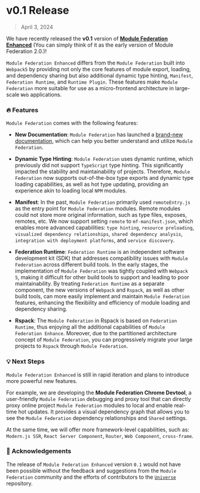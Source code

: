 # v0.1 Release

> April 3, 2024

We have recently released the **v0.1** version of **[Module Federation Enhanced](https://github.com/module-federation/core)** (You can simply think of it as the early version of Module Federation 2.0.)!

`Module Federation Enhanced` differs from the `Module Federation` built into `Webpack5` by providing not only the core features of module export, loading, and dependency sharing but also additional dynamic type hinting, `Manifest`, `Federation Runtime`, and `Runtime Plugin`. These features make `Module Federation` more suitable for use as a micro-frontend architecture in large-scale `Web` applications.

### 🔥 Features

`Module Federation` comes with the following features:

- **New Documentation**: `Module Federation` has launched a [brand-new documentation](https://module-federation.io/), which can help you better understand and utilize `Module Federation`.

- **Dynamic Type Hinting**: `Module Federation` uses dynamic runtime, which previously did not support `TypeScript` type hinting. This significantly impacted the stability and maintainability of projects. Therefore, `Module Federation` now supports out-of-the-box type exports and dynamic type loading capabilities, as well as hot type updating, providing an experience akin to loading local `NPM` modules.

- **Manifest**: In the past, `Module Federation` primarily used `remoteEntry.js` as the entry point for `Module Federation` modules. Remote modules could not store more original information, such as type files, exposes, remotes, etc. We now support setting `remote` to `mf-manifest.json`, which enables more advanced capabilities: `type hinting`, `resource preloading`, `visualized dependency relationships`, `shared dependency analysis`, `integration with deployment platforms`, and `service discovery`.

- **Federation Runtime**: `Federation Runtime` is an independent software development kit (SDK) that addresses compatibility issues with `Module Federation` across different build tools. In the early stages, the implementation of `Module Federation` was tightly coupled with `Webpack 5`, making it difficult for other build tools to support and leading to poor maintainability. By treating `Federation Runtime` as a separate component, the new versions of `Webpack` and `Rspack`, as well as other build tools, can more easily implement and maintain `Module Federation` features, enhancing the flexibility and efficiency of module loading and dependency sharing.

- **Rspack**: The `Module Federation` in Rspack is based on `Federation Runtime`, thus enjoying all the additional capabilities of `Module Federation Enhance`. Moreover, due to the partitioned architecture concept of `Module Federation`, you can progressively migrate your large projects to `Rspack` through `Module Federation`.

### 💡 Next Steps

`Module Federation Enhanced` is still in rapid iteration and plans to introduce more powerful new features.

For example, we are developing the **Module Federation Chrome Devtool**, a user-friendly `Module Federation` debugging and proxy tool that can directly proxy online project `Module Federation` modules to local and enable real-time hot updates. It provides a visual dependency graph that allows you to see the `Module Federation` dependency relationships and `Shared` settings.

At the same time, we will offer more framework-level capabilities, such as: `Modern.js SSR`, `React Server Component`, `Router`, `Web Component`, `cross-frame`.

### 🙏 Acknowledgements

The release of `Module Federation Enhanced` version `0.1` would not have been possible without the feedback and suggestions from the `Module Federation` community and the efforts of contributors to the [`Universe`](https://github.com/module-federation/core) repository.
